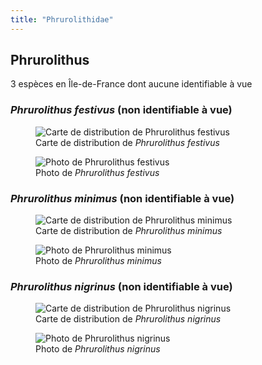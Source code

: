 ```yaml
---
title: "Phrurolithidae"
---
```




## Phrurolithus

3 espèces en Île-de-France dont aucune identifiable à vue



### *Phrurolithus festivus* (non identifiable à vue)

![Carte de distribution de *Phrurolithus festivus*](https://asfra.fr/Site/User_pages/Atlas/LR_ASFRA_Phrurolithidae_Phrurolithus%20festivus_2022-03-10.jpeg)

![Photo de *Phrurolithus festivus*](chemin/vers/photo.jpg)



### *Phrurolithus minimus* (non identifiable à vue)

![Carte de distribution de *Phrurolithus minimus*](https://asfra.fr/Site/User_pages/Atlas/LR_ASFRA_Phrurolithidae_Phrurolithus%20minimus_2022-03-10.jpeg)

![Photo de *Phrurolithus minimus*](chemin/vers/photo.jpg)



### *Phrurolithus nigrinus* (non identifiable à vue)

![Carte de distribution de *Phrurolithus nigrinus*](https://asfra.fr/Site/User_pages/Atlas/LR_ASFRA_Phrurolithidae_Phrurolithus%20nigrinus_2022-03-10.jpeg)

![Photo de *Phrurolithus nigrinus*](chemin/vers/photo.jpg)



